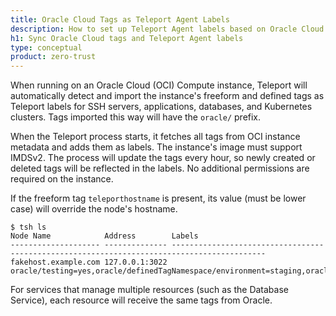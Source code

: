 ```yaml
---
title: Oracle Cloud Tags as Teleport Agent Labels
description: How to set up Teleport Agent labels based on Oracle Cloud tags
h1: Sync Oracle Cloud tags and Teleport Agent labels
type: conceptual
product: zero-trust
---
```


When running on an Oracle Cloud (OCI) Compute instance, Teleport will
automatically detect and import the instance's freeform and defined tags
as Teleport labels for SSH servers, applications, databases, and Kubernetes clusters.
Tags imported this way will have the `oracle/` prefix.

When the Teleport process starts, it fetches all tags from OCI instance
metadata and adds them as labels. The instance's image must support IMDSv2. 
The process will update the tags every hour, so newly created or deleted tags
will be reflected in the labels. No additional permissions are required on the
instance.

If the freeform tag `teleporthostname` is present, its value (must be lower case)
will override the node's hostname.

```code
$ tsh ls
Node Name            Address        Labels                                                                                                                  
-------------------- -------------- -------------------------------------------------------------------------------------------
fakehost.example.com 127.0.0.1:3022 oracle/testing=yes,oracle/definedTagNamespace/environment=staging,oracle/teleporthostname=fakehost.example.com
```

<Admonition type="note">
  For services that manage multiple resources (such as the Database Service), each resource will receive the
  same tags from Oracle.
</Admonition>
